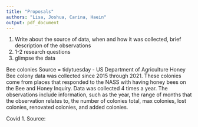 ```yaml
---
title: "Proposals"
authors: "Lisa, Joshua, Carina, Haein"
output: pdf_document
---
```

1. Write about the source of data, when and how it was collected, brief description of the observations
2. 1-2 research questions
3. glimpse the data

Bee colonies
Source = tidytuesday - US Department of Agriculture
Honey Bee colony data was collected since 2015 through 2021. These colonies come from places that responded to the NASS with having honey bees on the Bee and Honey Inquiry. Data was collected 4 times a year. The observations include information, such as the year, the range of months that the observation relates to, the number of colonies total, max colonies, lost colonies, renovated colonies, and added colonies. 

Covid
1. Source:
